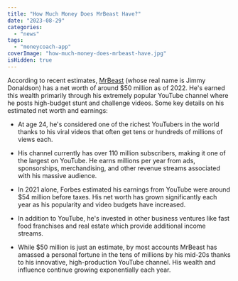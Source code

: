 ```yaml
---
title: "How Much Money Does MrBeast Have?"
date: "2023-08-29"
categories: 
  - "news"
tags: 
  - "moneycoach-app"
coverImage: "how-much-money-does-mrbeast-have.jpg"
isHidden: true
---
```


 According to recent estimates, [MrBeast](https://www.youtube.com/@MrBeast) (whose real name is Jimmy Donaldson) has a net worth of around $50 million as of 2022. He's earned this wealth primarily through his extremely popular YouTube channel where he posts high-budget stunt and challenge videos. Some key details on his estimated net worth and earnings:

- At age 24, he's considered one of the richest YouTubers in the world thanks to his viral videos that often get tens or hundreds of millions of views each.

- His channel currently has over 110 million subscribers, making it one of the largest on YouTube. He earns millions per year from ads, sponsorships, merchandising, and other revenue streams associated with his massive audience. 

- In 2021 alone, Forbes estimated his earnings from YouTube were around $54 million before taxes. His net worth has grown significantly each year as his popularity and video budgets have increased.

- In addition to YouTube, he's invested in other business ventures like fast food franchises and real estate which provide additional income streams.

- While $50 million is just an estimate, by most accounts MrBeast has amassed a personal fortune in the tens of millions by his mid-20s thanks to his innovative, high-production YouTube channel. His wealth and influence continue growing exponentially each year.